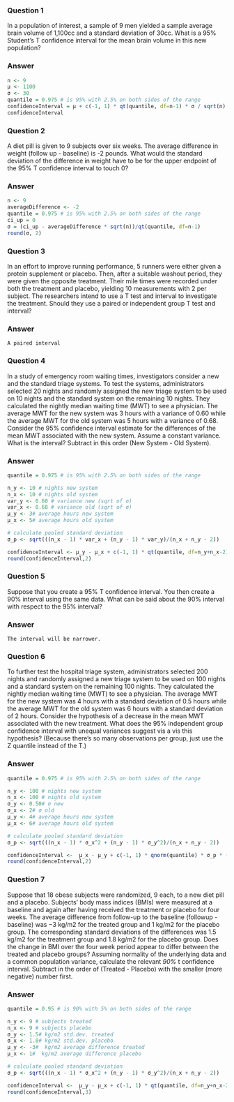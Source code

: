 ### Question 1
In a population of interest, a sample of 9 men yielded a sample average brain volume of 1,100cc and a standard deviation of 30cc. What is a 95% Student's T confidence interval for the mean brain volume in this new population?  

### Answer
```r
n <- 9
μ <- 1100
σ <- 30
quantile = 0.975 # is 95% with 2.5% on both sides of the range
confidenceInterval = μ + c(-1, 1) * qt(quantile, df=n-1) * σ / sqrt(n)
confidenceInterval
```

### Question 2
A diet pill is given to 9 subjects over six weeks. The average difference in weight (follow up - baseline) is -2 pounds. What would the standard deviation of the difference in weight have to be for the upper endpoint of the 95% T confidence interval to touch 0?

### Answer 
```r
n <- 9
averageDifference <- -2
quantile = 0.975 # is 95% with 2.5% on both sides of the range
ci_up = 0
σ = (ci_up - averageDifference * sqrt(n))/qt(quantile, df=n-1)
round(σ, 2)
```

### Question 3
In an effort to improve running performance, 5 runners were either given a protein supplement or placebo. Then, after a suitable washout period, they were given the opposite treatment. Their mile times were recorded under both the treatment and placebo, yielding 10 measurements with 2 per subject. The researchers intend to use a T test and interval to investigate the treatment. Should they use a paired or independent group T test and interval?

### Answer 
``` A paired interval  ```

### Question 4
In a study of emergency room waiting times, investigators consider a new and the standard triage systems. To test the systems, administrators selected 20 nights and randomly assigned the new triage system to be used on 10 nights and the standard system on the remaining 10 nights. They calculated the nightly median waiting time (MWT) to see a physician. The average MWT for the new system was 3 hours with a variance of 0.60 while the average MWT for the old system was 5 hours with a variance of 0.68. Consider the 95% confidence interval estimate for the differences of the mean MWT associated with the new system. Assume a constant variance. What is the interval? Subtract in this order (New System - Old System).

### Answer 
```r
quantile = 0.975 # is 95% with 2.5% on both sides of the range

n_y <- 10 # nights new system
n_x <- 10 # nights old system
var_y <- 0.60 # variance new (sqrt of σ)
var_x <- 0.68 # variance old (sqrt of σ)
μ_y <- 3# average hours new system
μ_x <- 5# average hours old system

# calculate pooled standard deviation
σ_p <- sqrt(((n_x - 1) * var_x + (n_y - 1) * var_y)/(n_x + n_y - 2))

confidenceInterval <- μ_y - μ_x + c(-1, 1) * qt(quantile, df=n_y+n_x-2) * σ_p * (1 / n_x + 1 / n_y)^.5
round(confidenceInterval,2)
```


### Question 5
Suppose that you create a 95% T confidence interval. You then create a 90% interval using the same data. What can be said about the 90% interval with respect to the 95% interval?

### Answer 
``` The interval will be narrower.```

### Question 6
To further test the hospital triage system, administrators selected 200 nights and randomly assigned a new triage system to be used on 100 nights and a standard system on the remaining 100 nights. They calculated the nightly median waiting time (MWT) to see a physician. The average MWT for the new system was 4 hours with a standard deviation of 0.5 hours while the average MWT for the old system was 6 hours with a standard deviation of 2 hours. Consider the hypothesis of a decrease in the mean MWT associated with the new treatment. What does the 95% independent group confidence interval with unequal variances suggest vis a vis this hypothesis? (Because there's so many observations per group, just use the Z quantile instead of the T.)

### Answer 
```r
quantile = 0.975 # is 95% with 2.5% on both sides of the range

n_y <- 100 # nights new system
n_x <- 100 # nights old system
σ_y <- 0.50# σ new 
σ_x <- 2# σ old 
μ_y <- 4# average hours new system
μ_x <- 6# average hours old system

# calculate pooled standard deviation
σ_p <- sqrt(((n_x - 1) * σ_x^2 + (n_y - 1) * σ_y^2)/(n_x + n_y - 2))

confidenceInterval <-  μ_x - μ_y + c(-1, 1) * qnorm(quantile) * σ_p * (1 / n_x + 1 / n_y)^.5
round(confidenceInterval,2)
```


### Question 7
Suppose that 18 obese subjects were randomized, 9 each, to a new diet pill and a placebo. Subjects’ body mass indices (BMIs) were measured at a baseline and again after having received the treatment or placebo for four weeks. The average difference from follow-up to the baseline (followup - baseline) was −3 kg/m2 for the treated group and 1 kg/m2 for the placebo group. The corresponding standard deviations of the differences was 1.5 kg/m2 for the treatment group and 1.8 kg/m2 for the placebo group. Does the change in BMI over the four week period appear to differ between the treated and placebo groups? Assuming normality of the underlying data and a common population variance, calculate the relevant *90%* t confidence interval. Subtract in the order of (Treated - Placebo) with the smaller (more negative) number first.

### Answer
```r
quantile = 0.95 # is 90% with 5% on both sides of the range

n_y <- 9 # subjects treated
n_x <- 9 # subjects placebo
σ_y <- 1.5# kg/m2 std.dev. treated 
σ_x <- 1.8# kg/m2 std.dev. placebo 
μ_y <- -3#  kg/m2 average difference treated
μ_x <- 1#  kg/m2 average difference placebo

# calculate pooled standard deviation
σ_p <- sqrt(((n_x - 1) * σ_x^2 + (n_y - 1) * σ_y^2)/(n_x + n_y - 2))

confidenceInterval <-  μ_y - μ_x + c(-1, 1) * qt(quantile, df=n_y+n_x-2) * σ_p * (1 / n_x + 1 / n_y)^.5
round(confidenceInterval,3)
```
